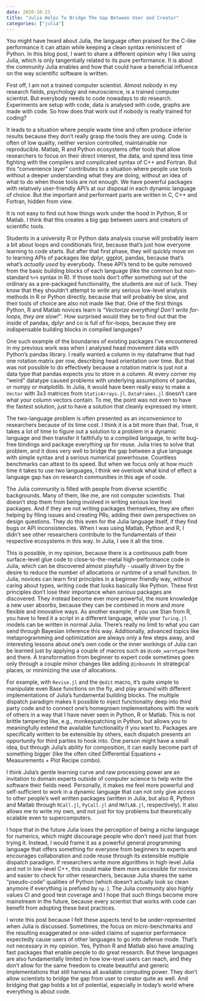 ```yaml
---
date: 2020-10-23
title: "Julia Helps To Bridge The Gap Between User and Creator"
categories: ["julia"]
---
```


You might have heard about Julia, the language often praised for the C-like performance it can attain while keeping a clean syntax reminiscent of Python.
In this blog post, I want to share a different opinion why I like using Julia, which is only tangentially related to its pure performance.
It is about the community Julia enables and how that could have a beneficial influence on the way scientific software is written.

First off, I am not a trained computer scientist.
Almost nobody in my research fields, psychology and neuroscience, is a trained computer scientist.
But everybody needs to code nowadays to do research.
Experiments are setup with code, data is analysed with code, graphs are made with code.
So how does that work out if nobody is really trained for coding?

It leads to a situation where people waste time and often produce inferior results
because they don't really grasp the tools they are using.
Code is often of low quality, neither version controlled, maintainable nor reproducible.
Matlab, R and Python ecosystems offer tools that allow researchers to focus on their direct interest, the data, and spend less time fighting with the compilers and complicated syntax of C++ and Fortran.
But this "convenience layer" contributes to a situation where people use tools without a deeper understanding what they are doing, without an idea of what to do when those tools are not enough.
We have powerful packages with relatively user-friendly API's at our disposal in each dynamic language of choice.
But the important and performant parts are written in C, C++ and Fortran, hidden from view.

It is not easy to find out how things work under the hood in Python, R or Matlab.
I think that this creates a big gap between users and creators of scientific tools.

Students in a university R or Python data analysis course will probably learn a bit about loops and conditionals first, because that's just how everyone learning to code starts.
But after that first phase, they will quickly move on to learning APIs of packages like dplyr, ggplot, pandas, because that's what's _actually used_ by everybody.
These API's tend to be quite removed from the basic building blocks of each language (like the common but non-standard `%>%` syntax in R).
If those tools don't offer something out of the ordinary as a pre-packaged functionality, the students are out of luck.
They know that they shouldn't attempt to _write_ any serious low-level analysis methods in R or Python directly, because that will probably be slow, and their tools of choice are also not made like that.
One of the first things Python, R and Matlab novices learn is _"Vectorize everything! Don't write for-loops, they are slow!"_.
How surprised would they be to find out that the inside of pandas, dplyr and co is full of for-loops, because they are indispensable building blocks in compiled languages?

One such example of the boundaries of existing packages I've encountered in my previous work was when I analysed head movement data with Python's pandas library.
I really wanted a column in my dataframe that had one rotation matrix per row, describing head orientation over time.
But that was not possible to do effectively because a rotation matrix is just not a data type that pandas expects you to store in a column.
At every corner my "weird" datatype caused problems with underlying assumptions of pandas, or numpy or matplotlib.
In Julia, it would have been really easy to make a `Vector` with 3x3 matrices from `StaticArrays.jl`.
`DataFrames.jl` doesn't care what your column vectors contain.
To me, the point was not even to have the fastest solution, just to have a solution that cleanly expressed my intent.

The two-language problem is often presented as an _inconvenience_ to researchers because of its time cost.
I think it is a bit more than that.
True, it takes a lot of time to figure out a solution to a problem in a dynamic language and then transfer it faithfully
to a compiled language, to write bug-free bindings and package everything up for reuse.
Julia tries to solve that problem, and it does very well to bridge the gap between a glue language with simple syntax and a serious numerical powerhouse.
Countless benchmarks can attest to its speed.
But when we focus only at how much time it takes to use two languages, I think we overlook what kind of effect a language gap has on research communities in this age of code.

The Julia community is filled with people from diverse scientific backgrounds.
Many of them, like me, are not computer scientists.
That doesn't stop them from being involved in writing serious low level packages.
And if they are not writing packages themselves, they are often helping by filing issues and creating PRs, adding their own perspectives on design questions.
They do this even for the Julia language itself, if they find bugs or API inconsistencies.
When I was using Matlab, Python and R, I didn't see other researchers contribute to the fundamentals of their respective ecosystems in this way.
In Julia, I see it all the time.

This is possible, in my opinion, because there is a continuous path from surface-level glue code to close-to-the-metal high-performance code in Julia, which can be discovered almost playfully - usually driven by the desire to reduce the number of allocations or runtime of a small function.
In Julia, novices can learn first principles in a beginner friendly way, without caring about types, writing code that looks basically like Python.
These first principles don't lose their importance when _serious_ packages are discovered.
They instead become ever more powerful, the more knowledge a new user absorbs, because they can be combined in more and more flexible and innovative ways.
As another example, if you use Stan from R, you have to feed it a script in a different language, while your `Turing.jl` models can be written in normal Julia.
There's really no limit to what you can send through Bayesian inference this way.
Additionally, advanced topics like metaprogramming and optimization are always only a few steps away, and interesting lessons about one's own code or the inner workings of Julia can be learned just by applying a couple of macros such as `@code_warntype` here and there.
A transformation from beginner to expert code sometimes goes only through a couple minor changes like adding `@inbounds` in strategical places, or minimizing the use of allocations.

For example, with `Revise.jl` and the `@edit` macro, it's quite simple to manipulate even Base functions on the fly, and play around with different implementations of Julia's fundamental building blocks.
The multiple dispatch paradigm makes it possible to inject functionality deep into third party code and to connect one's homegrown implementations with the work of others in a way that I have never seen in Python, R or Matlab.
This is not brittle tampering like, e.g., monkeypatching in Python, but allows you to meaningfully extend the available functionality if you want to.
Packages are specifically written to be extensible by others, each dispatch presents an opportunity for third parties to hook into.
One person might have a small idea, but through Julia's ability for composition, it can easily become part of something bigger (like the often cited Differential Equations + Measurements + Plot Recipe combo).

I think Julia's gentle learning curve and raw processing power are an invitation to domain experts outside of computer science to help write the software their fields need.
Personally, it makes me feel more powerful and self-sufficient to work in a dynamic language that can not only give access to other people's well written packages (written in Julia, but also R, Python and Matlab through `RCall.jl`, `PyCall.jl` and `MATLAB.jl`, respectively).
It also allows me to write my own, and not just for toy problems but theoretically scalable even to supercomputers.

I hope that in the future Julia loses the perception of being a niche language for numerics, which might discourage people who don't need just that from trying it.
Instead, I would frame it as a powerful general programming language that offers something for everyone from beginners to experts and encourages collaboration and code reuse through its extensible multiple dispatch paradigm.
If researchers write more algorithms in high-level Julia and not in low-level C++, this could make them more accessible for novices and easier to check for other researchers, because Julia shares the same "pseudo-code" qualities of Python (which doesn't actually look so clean anymore if everything is prefixed by `np.`).
The Julia community also highly values CI and good test coverage and I hope that such things become more mainstream in the future, because every scientist that works with code can benefit from adopting these best practices.

I wrote this post because I felt these aspects tend to be under-represented when Julia is discussed.
Sometimes, the focus on micro-benchmarks and the resulting exaggerated or one-sided claims of superior performance expectedly cause users of other languages to go into defense mode.
That's not necessary in my opinion.
Yes, Python R and Matlab also have amazing fast packages that enable people to do great research.
But these languages are also fundamentally limited in how low-level users can reach, and they don't allow for the same freedom to create beautiful and generic implementations that still harness all available computing power.
They don't allow scientists to bridge the gap from user to creator quite as well.
And bridging that gap holds a lot of potential, especially in today's world where everything is about code.

